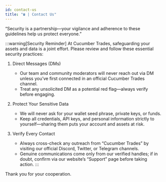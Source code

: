 ```yaml
---
id: contact-us
title: "☎️ | Contact Us"
---
```


“Security is a partnership—your vigilance and adherence to these guidelines help us protect everyone.”

:::warning[Security Reminder]
At Cucumber Trades, safeguarding your assets and data is a joint effort. Please review and follow these essential security practices:
1. Direct Messages (DMs)
    - Our team and community moderators will never reach out via DM unless you’ve first connected in an official Cucumber Trades channel.
    - Treat any unsolicited DM as a potential red flag—always verify before engaging.

2. Protect Your Sensitive Data
    - We will never ask for your wallet seed phrase, private keys, or funds.
    - Keep all credentials, API keys, and personal information strictly to yourself—sharing them puts your account and assets at risk.

3. Verify Every Contact
    - Always cross-check any outreach from “Cucumber Trades” by visiting our official Discord, Twitter, or Telegram channels.
    - Genuine communications come only from our verified handles; if in doubt, confirm via our website’s “Support” page before taking action.
:::

Thank you for your cooperation.



<CucumberTradeLogo width={300} alt="Cucumber Trades Logo" />